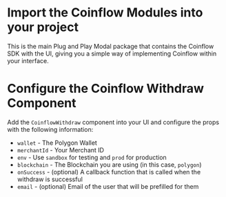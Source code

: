 
<Intro />
<InstallPolygon />
<PolygonWallet />
<InstallCoinflow/>

<ContentBlock filePath="src/App.vue" highlight="2">

# Import the Coinflow Modules into your project

This is the main Plug and Play Modal package that contains the Coinflow SDK with the UI, giving you a simple way of implementing Coinflow within your interface.

</ContentBlock>

<ContentBlock filePath="src/App.vue" highlight="27-33">

# Configure the Coinflow Withdraw Component

Add the `CoinflowWithdraw` component into your UI and configure the props with the following information:

- `wallet` - The Polygon Wallet
- `merchantId` - Your Merchant ID
- `env` - Use `sandbox` for testing and `prod` for production
- `blockchain` - The Blockchain you are using (in this case, `polygon`)
- `onSuccess` - (optional) A callback function that is called when the withdraw is successful
- `email` - (optional) Email of the user that will be prefilled for them

</ContentBlock>
